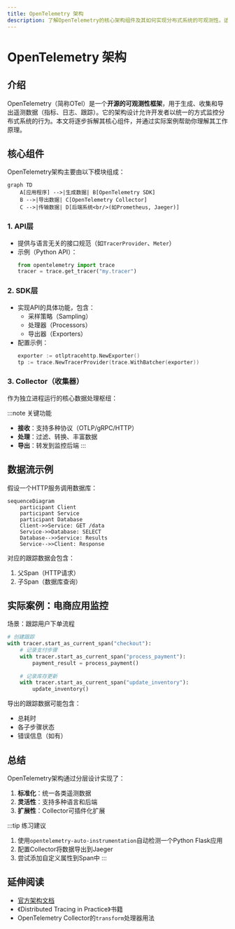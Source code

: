 ```yaml
---
title: OpenTelemetry 架构
description: 了解OpenTelemetry的核心架构组件及其如何实现分布式系统的可观测性。适合初学者的全面指南。
---
```


# OpenTelemetry 架构

## 介绍

OpenTelemetry（简称OTel）是一个**开源的可观测性框架**，用于生成、收集和导出遥测数据（指标、日志、跟踪）。它的架构设计允许开发者以统一的方式监控分布式系统的行为。本文将逐步拆解其核心组件，并通过实际案例帮助你理解其工作原理。

## 核心组件

OpenTelemetry架构主要由以下模块组成：

```mermaid
graph TD
    A[应用程序] -->|生成数据| B[OpenTelemetry SDK]
    B -->|导出数据| C[OpenTelemetry Collector]
    C -->|传输数据| D[后端系统<br/>(如Prometheus, Jaeger)]
```

### 1. API层
- 提供与语言无关的接口规范（如`TracerProvider`、`Meter`）
- 示例（Python API）：
  ```python
  from opentelemetry import trace
  tracer = trace.get_tracer("my.tracer")
  ```

### 2. SDK层
- 实现API的具体功能，包含：
  - 采样策略（Sampling）
  - 处理器（Processors）
  - 导出器（Exporters）
- 配置示例：
  ```go
  exporter := otlptracehttp.NewExporter()
  tp := trace.NewTracerProvider(trace.WithBatcher(exporter))
  ```

### 3. Collector（收集器）
作为独立进程运行的核心数据处理枢纽：

:::note 关键功能
- **接收**：支持多种协议（OTLP/gRPC/HTTP）
- **处理**：过滤、转换、丰富数据
- **导出**：转发到监控后端
:::

## 数据流示例

假设一个HTTP服务调用数据库：

```mermaid
sequenceDiagram
    participant Client
    participant Service
    participant Database
    Client->>Service: GET /data
    Service->>Database: SELECT
    Database-->>Service: Results
    Service-->>Client: Response
```

对应的跟踪数据会包含：
1. 父Span（HTTP请求）
2. 子Span（数据库查询）

## 实际案例：电商应用监控

场景：跟踪用户下单流程

```python
# 创建跟踪
with tracer.start_as_current_span("checkout"):
    # 记录支付步骤
    with tracer.start_as_current_span("process_payment"):
        payment_result = process_payment()
    
    # 记录库存更新
    with tracer.start_as_current_span("update_inventory"):
        update_inventory()
```

导出的跟踪数据可能包含：
- 总耗时
- 各子步骤状态
- 错误信息（如有）

## 总结

OpenTelemetry架构通过分层设计实现了：
1. **标准化**：统一各类遥测数据
2. **灵活性**：支持多种语言和后端
3. **扩展性**：Collector可插件化扩展

:::tip 练习建议
1. 使用`opentelemetry-auto-instrumentation`自动检测一个Python Flask应用
2. 配置Collector将数据导出到Jaeger
3. 尝试添加自定义属性到Span中
:::

## 延伸阅读
- [官方架构文档](https://opentelemetry.io/docs/concepts/architecture/)
- 《Distributed Tracing in Practice》书籍
- OpenTelemetry Collector的`transform`处理器用法